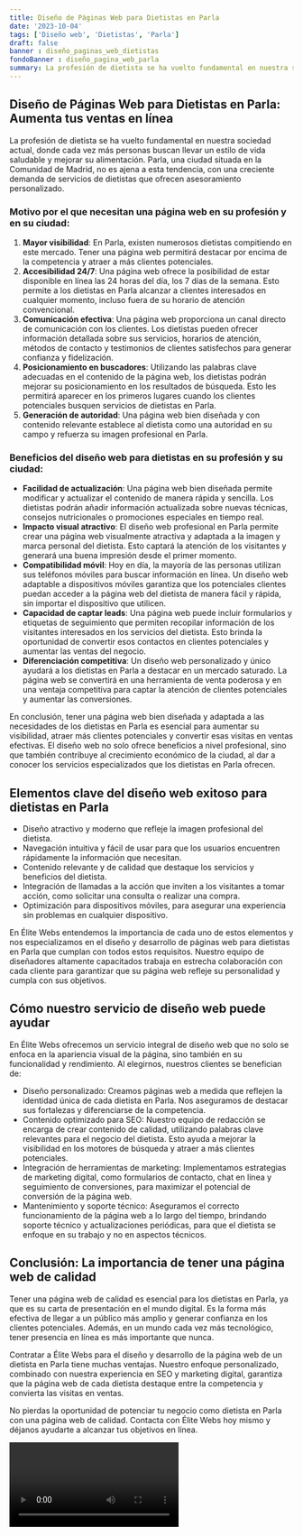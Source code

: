 ```yaml
---
title: Diseño de Páginas Web para Dietistas en Parla
date: '2023-10-04'
tags: ['Diseño web', 'Dietistas', 'Parla']
draft: false
banner : diseño_paginas_web_dietistas
fondoBanner : diseño_pagina_web_parla
summary: La profesión de dietista se ha vuelto fundamental en nuestra sociedad actual, donde cada vez más personas buscan llevar un estilo de vida saludable y mejorar su alimentación. Parla, una ciudad situada en la Comunidad de Madrid, no es ajena a esta tendencia, con una creciente demanda de servicios de dietistas que ofrecen asesoramiento personalizado. 
---
```


## Diseño de Páginas Web para Dietistas en Parla: Aumenta tus ventas en línea

La profesión de dietista se ha vuelto fundamental en nuestra sociedad actual, donde cada vez más personas buscan llevar un estilo de vida saludable y mejorar su alimentación. Parla, una ciudad situada en la Comunidad de Madrid, no es ajena a esta tendencia, con una creciente demanda de servicios de dietistas que ofrecen asesoramiento personalizado. 

### Motivo por el que necesitan una página web en su profesión y en su ciudad:

1. **Mayor visibilidad**: En Parla, existen numerosos dietistas compitiendo en este mercado. Tener una página web permitirá destacar por encima de la competencia y atraer a más clientes potenciales.
2. **Accesibilidad 24/7**: Una página web ofrece la posibilidad de estar disponible en línea las 24 horas del día, los 7 días de la semana. Esto permite a los dietistas en Parla alcanzar a clientes interesados en cualquier momento, incluso fuera de su horario de atención convencional.
3. **Comunicación efectiva**: Una página web proporciona un canal directo de comunicación con los clientes. Los dietistas pueden ofrecer información detallada sobre sus servicios, horarios de atención, métodos de contacto y testimonios de clientes satisfechos para generar confianza y fidelización.
4. **Posicionamiento en buscadores**: Utilizando las palabras clave adecuadas en el contenido de la página web, los dietistas podrán mejorar su posicionamiento en los resultados de búsqueda. Esto les permitirá aparecer en los primeros lugares cuando los clientes potenciales busquen servicios de dietistas en Parla.
5. **Generación de autoridad**: Una página web bien diseñada y con contenido relevante establece al dietista como una autoridad en su campo y refuerza su imagen profesional en Parla.

### Beneficios del diseño web para dietistas en su profesión y su ciudad:

- **Facilidad de actualización**: Una página web bien diseñada permite modificar y actualizar el contenido de manera rápida y sencilla. Los dietistas podrán añadir información actualizada sobre nuevas técnicas, consejos nutricionales o promociones especiales en tiempo real.
- **Impacto visual atractivo**: El diseño web profesional en Parla permite crear una página web visualmente atractiva y adaptada a la imagen y marca personal del dietista. Esto captará la atención de los visitantes y generará una buena impresión desde el primer momento.
- **Compatibilidad móvil**: Hoy en día, la mayoría de las personas utilizan sus teléfonos móviles para buscar información en línea. Un diseño web adaptable a dispositivos móviles garantiza que los potenciales clientes puedan acceder a la página web del dietista de manera fácil y rápida, sin importar el dispositivo que utilicen.
- **Capacidad de captar leads**: Una página web puede incluir formularios y etiquetas de seguimiento que permiten recopilar información de los visitantes interesados en los servicios del dietista. Esto brinda la oportunidad de convertir esos contactos en clientes potenciales y aumentar las ventas del negocio.
- **Diferenciación competitiva**: Un diseño web personalizado y único ayudará a los dietistas en Parla a destacar en un mercado saturado. La página web se convertirá en una herramienta de venta poderosa y en una ventaja competitiva para captar la atención de clientes potenciales y aumentar las conversiones.

En conclusión, tener una página web bien diseñada y adaptada a las necesidades de los dietistas en Parla es esencial para aumentar su visibilidad, atraer más clientes potenciales y convertir esas visitas en ventas efectivas. El diseño web no solo ofrece beneficios a nivel profesional, sino que también contribuye al crecimiento económico de la ciudad, al dar a conocer los servicios especializados que los dietistas en Parla ofrecen.

<GifSeo />

<Cta />

## Elementos clave del diseño web exitoso para dietistas en Parla 
- Diseño atractivo y moderno que refleje la imagen profesional del dietista.
- Navegación intuitiva y fácil de usar para que los usuarios encuentren rápidamente la información que necesitan.
- Contenido relevante y de calidad que destaque los servicios y beneficios del dietista.
- Integración de llamadas a la acción que inviten a los visitantes a tomar acción, como solicitar una consulta o realizar una compra.
- Optimización para dispositivos móviles, para asegurar una experiencia sin problemas en cualquier dispositivo.

En Élite Webs entendemos la importancia de cada uno de estos elementos y nos especializamos en el diseño y desarrollo de páginas web para dietistas en Parla que cumplan con todos estos requisitos. Nuestro equipo de diseñadores altamente capacitados trabaja en estrecha colaboración con cada cliente para garantizar que su página web refleje su personalidad y cumpla con sus objetivos.

## Cómo nuestro servicio de diseño web puede ayudar
En Élite Webs ofrecemos un servicio integral de diseño web que no solo se enfoca en la apariencia visual de la página, sino también en su funcionalidad y rendimiento. Al elegirnos, nuestros clientes se benefician de:
- Diseño personalizado: Creamos páginas web a medida que reflejen la identidad única de cada dietista en Parla. Nos aseguramos de destacar sus fortalezas y diferenciarse de la competencia.
- Contenido optimizado para SEO: Nuestro equipo de redacción se encarga de crear contenido de calidad, utilizando palabras clave relevantes para el negocio del dietista. Esto ayuda a mejorar la visibilidad en los motores de búsqueda y atraer a más clientes potenciales.
- Integración de herramientas de marketing: Implementamos estrategias de marketing digital, como formularios de contacto, chat en línea y seguimiento de conversiones, para maximizar el potencial de conversión de la página web.
- Mantenimiento y soporte técnico: Aseguramos el correcto funcionamiento de la página web a lo largo del tiempo, brindando soporte técnico y actualizaciones periódicas, para que el dietista se enfoque en su trabajo y no en aspectos técnicos.

## Conclusión: La importancia de tener una página web de calidad
Tener una página web de calidad es esencial para los dietistas en Parla, ya que es su carta de presentación en el mundo digital. Es la forma más efectiva de llegar a un público más amplio y generar confianza en los clientes potenciales. Además, en un mundo cada vez más tecnológico, tener presencia en línea es más importante que nunca.

Contratar a Élite Webs para el diseño y desarrollo de la página web de un dietista en Parla tiene muchas ventajas. Nuestro enfoque personalizado, combinado con nuestra experiencia en SEO y marketing digital, garantiza que la página web de cada dietista destaque entre la competencia y convierta las visitas en ventas.

No pierdas la oportunidad de potenciar tu negocio como dietista en Parla con una página web de calidad. Contacta con Élite Webs hoy mismo y déjanos ayudarte a alcanzar tus objetivos en línea.

<Video />

<CtaBot job='Dietistas' city='Parla'/>

<Gmaps query='Parla+españa+maps' />